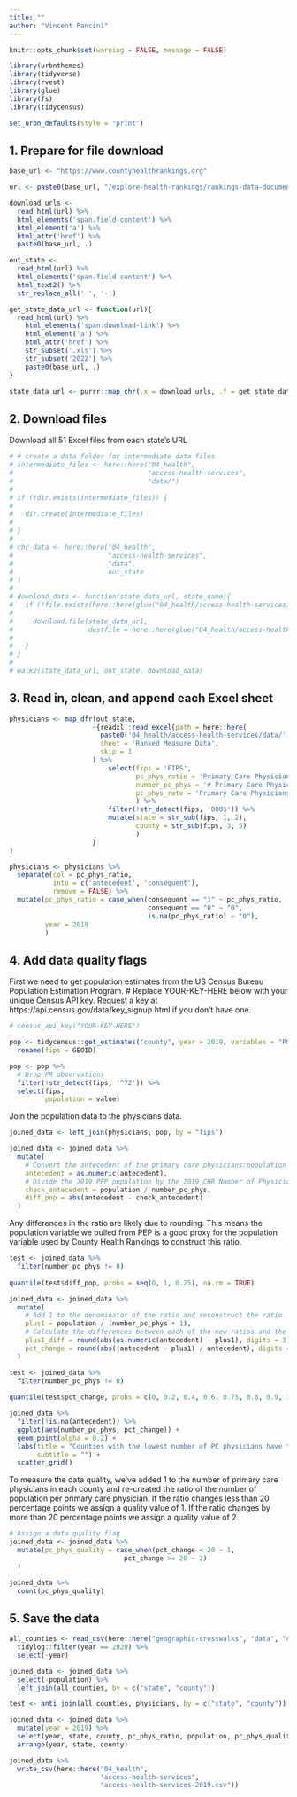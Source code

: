 ```yaml
---
title: ""
author: "Vincent Pancini"
---
```




```r
knitr::opts_chunk$set(warning = FALSE, message = FALSE)
```

```r
library(urbnthemes)
library(tidyverse)
library(rvest)
library(glue)
library(fs)
library(tidycensus)

set_urbn_defaults(style = "print")

```

## 1. Prepare for file download
```r
base_url <- "https://www.countyhealthrankings.org"

url <- paste0(base_url, "/explore-health-rankings/rankings-data-documentation")

download_urls <-
  read_html(url) %>% 
  html_elements('span.field-content') %>%  
  html_element('a') %>% 
  html_attr('href') %>%
  paste0(base_url, .)

out_state <-
  read_html(url) %>% 
  html_elements('span.field-content') %>% 
  html_text2() %>% 
  str_replace_all(' ', '-')

get_state_data_url <- function(url){
  read_html(url) %>% 
    html_elements('span.download-link') %>% 
    html_element('a') %>% 
    html_attr('href') %>% 
    str_subset('.xls') %>% 
    str_subset('2022') %>% 
    paste0(base_url, .)
}

state_data_url <- purrr::map_chr(.x = download_urls, .f = get_state_data_url)

```


## 2. Download files

Download all 51 Excel files from each state's URL
```r
# # create a data folder for intermediate data files
# intermediate_files <- here::here("04_health",
#                                  "access-health-services",
#                                  "data/")
# 
# if (!dir.exists(intermediate_files)) {
#   
#   dir.create(intermediate_files)
#   
# }
# 
# chr_data <- here::here("04_health",
#                        "access-health-services",
#                        "data",
#                        out_state
# )
# 
# download_data <- function(state_data_url, state_name){
#   if (!file.exists(here::here(glue("04_health/access-health-services/data/{state_name}.xlsx")))) {
#     
#     download.file(state_data_url, 
#                   destfile = here::here(glue("04_health/access-health-services/data/{state_name}.xlsx")))
#     
#   }
# }
# 
# walk2(state_data_url, out_state, download_data)

```


## 3. Read in, clean, and append each Excel sheet
```r
physicians <- map_dfr(out_state,
                     ~{readxl::read_excel(path = here::here(
                       paste0('04_health/access-health-services/data/', .x, '.xlsx')),
                       sheet = 'Ranked Measure Data',
                       skip = 1
                     ) %>%
                         select(fips = 'FIPS',
                                pc_phys_ratio = 'Primary Care Physicians Ratio',
                                number_pc_phys = '# Primary Care Physicians',
                                pc_phys_rate = 'Primary Care Physicians Rate'
                                ) %>%
                         filter(!str_detect(fips, '000$')) %>%
                         mutate(state = str_sub(fips, 1, 2),
                                county = str_sub(fips, 3, 5)
                                )
                     }
)

```

```r
physicians <- physicians %>%
  separate(col = pc_phys_ratio,
           into = c('antecedent', 'consequent'),
           remove = FALSE) %>%
  mutate(pc_phys_ratio = case_when(consequent == "1" ~ pc_phys_ratio,
                                   consequent == "0" ~ "0",
                                   is.na(pc_phys_ratio) ~ "0"),
         year = 2019
         )

```


## 4. Add data quality flags

First we need to get population estimates from the US Census Bureau Population Estimation Program. # Replace YOUR-KEY-HERE below with your unique Census API key. Request a key at https://api.census.gov/data/key_signup.html if you don't have one.
```r
# census_api_key("YOUR-KEY-HERE")

pop <- tidycensus::get_estimates("county", year = 2019, variables = "POP") %>%
  rename(fips = GEOID)

pop <- pop %>%
  # Drop PR observations
  filter(!str_detect(fips, '^72')) %>%
  select(fips,
         population = value)

```

Join the population data to the physicians data.
```r
joined_data <- left_join(physicians, pop, by = "fips")

joined_data <- joined_data %>%
  mutate(
    # Convert the antecedent of the primary care physicians:population ratio to numeric so we can use it for calculations
    antecedent = as.numeric(antecedent),
    # Divide the 2019 PEP population by the 2019 CHR Number of Physicians. Compare this value to the antecedent of the ratio.
    check_antecedent = population / number_pc_phys,
    diff_pop = abs(antecedent - check_antecedent)
  )
```

Any differences in the ratio are likely due to rounding. This means the population variable we pulled from PEP is a good proxy for the population variable used by County Health Rankings to construct this ratio.
```r
test <- joined_data %>%
  filter(number_pc_phys != 0)
  
quantile(test$diff_pop, probs = seq(0, 1, 0.25), na.rm = TRUE)

```

```r
joined_data <- joined_data %>%
  mutate(
    # Add 1 to the denominator of the ratio and reconstruct the ratio
    plus1 = population / (number_pc_phys + 1),
    # Calculate the differences between each of the new ratios and the original ratio
    plus1_diff = round(abs(as.numeric(antecedent) - plus1), digits = 3),
    pct_change = round(abs((antecedent - plus1) / antecedent), digits = 4) * 100
  )

```

```r
test <- joined_data %>%
  filter(number_pc_phys != 0)
  
quantile(test$pct_change, probs = c(0, 0.2, 0.4, 0.6, 0.75, 0.8, 0.9, 1), na.rm = TRUE)

```


```r
joined_data %>%
  filter(!is.na(antecedent)) %>%
  ggplot(aes(number_pc_phys, pct_change)) +
  geom_point(alpha = 0.2) +
  labs(title = "Counties with the lowest number of PC physicians have the highest percentage point change",
       subtitle = "") +
  scatter_grid()

```

To measure the data quality, we've added 1 to the number of primary care physicians in each county and re-created the ratio of the number of population per primary care physician. If the ratio changes less than 20 percentage points we assign a quality value of 1. If the ratio changes by more than 20 percentage points we assign a quality value of 2.
```r
# Assign a data quality flag
joined_data <- joined_data %>%
  mutate(pc_phys_quality = case_when(pct_change < 20 ~ 1,
                             pct_change >= 20 ~ 2)
  )

joined_data %>%
  count(pc_phys_quality)

```


## 5. Save the data
```r
all_counties <- read_csv(here::here("geographic-crosswalks", "data", "county-populations.csv")) %>%
  tidylog::filter(year == 2020) %>%
  select(-year)

joined_data <- joined_data %>%
  select(-population) %>%
  left_join(all_counties, by = c("state", "county"))

test <- anti_join(all_counties, physicians, by = c("state", "county"))

joined_data <- joined_data %>%
  mutate(year = 2019) %>%
  select(year, state, county, pc_phys_ratio, population, pc_phys_quality) %>%
  arrange(year, state, county)

joined_data %>%
  write_csv(here::here("04_health",
                       "access-health-services",
                       "access-health-services-2019.csv"))

```


